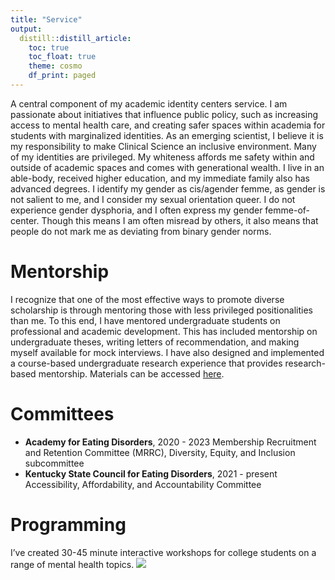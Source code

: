 ```yaml
---
title: "Service"
output: 
  distill::distill_article:
    toc: true
    toc_float: true
    theme: cosmo
    df_print: paged
---
```

A central component of my academic identity centers service. I am passionate about initiatives that influence public policy, such as increasing access to mental health care, and creating safer spaces within academia for students with marginalized identities. As an emerging scientist, I believe it is my responsibility to make Clinical Science an inclusive environment. Many of my identities are privileged. My whiteness affords me safety within and outside of academic spaces and comes with generational wealth. I live in an able-body, received higher education, and my immediate family also has advanced degrees. I identify my gender as cis/agender femme, as gender is not salient to me, and I consider my sexual orientation queer. I do not experience gender dysphoria, and I often express my gender femme-of-center. Though this means I am often misread by others, it also means that people do not mark me as deviating from binary gender norms. 

# Mentorship
I recognize that one of the most effective ways to promote diverse scholarship is through mentoring those with less privileged positionalities than me. To this end, I have mentored undergraduate students on professional and academic development. This has included mentorship on undergraduate theses, writing letters of recommendation, and making myself available for mock interviews. I have also designed and implemented a course-based undergraduate research experience that provides research-based mentorship. Materials can be accessed [here](https://drive.google.com/drive/folders/19ZrJt9ZORLDeAjFrQ_tgsWfrVsWTAggz).

# Committees
* **Academy for Eating Disorders**, 2020 - 2023
  Membership Recruitment and Retention Committee (MRRC), Diversity, Equity, and Inclusion subcommittee
* **Kentucky State Council for Eating Disorders**, 2021 - present
  Accessibility, Affordability, and Accountability Committee

# Programming
I've created 30-45 minute interactive workshops for college students on a range of mental health topics.
![](img/workshops.png)


